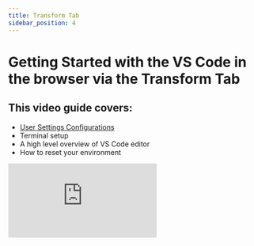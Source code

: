 ```yaml
---
title: Transform Tab
sidebar_position: 4
---
```

# Getting Started with the VS Code in the browser via the Transform Tab

## This video guide covers:

- [User Settings Configurations](how-tos/vs-code/initial.mdx)
- Terminal setup
- A high level overview of VS Code editor
- How to reset your environment

<div style={{ position: 'relative', paddingBottom: '56.25%', height: 0 }}>
  <iframe
    src="https://www.loom.com/embed/1bb974c0650347549db8a02bf64269ff?sid=ae70920f-abc8-4e5d-977a-909d2a63daac"
    frameBorder="0"
    webkitAllowFullScreen
    mozAllowFullScreen
    allowFullScreen
    style={{ position: 'absolute', top: 0, left: 0, width: '100%', height: '100%' }}
  />
</div>
